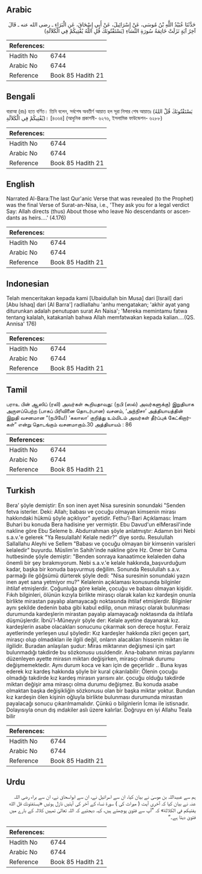 ## Arabic


<div dir="rtl" lang="ar" style={{fontSize:'larger',backgroundColor:'#f8f9fa',padding:20}}>
حَدَّثَنَا عُبَيْدُ اللَّهِ بْنُ مُوسَى، عَنْ إِسْرَائِيلَ، عَنْ أَبِي إِسْحَاقَ، عَنِ الْبَرَاءِ ـ رضى الله عنه ـ قَالَ آخِرُ آيَةٍ نَزَلَتْ خَاتِمَةُ سُورَةِ النِّسَاءِ ‏(‏يَسْتَفْتُونَكَ قُلِ اللَّهُ يُفْتِيكُمْ فِي الْكَلاَلَةِ‏)‏
</div>
<div style={{backgroundColor:'#f8f9fa',padding:20, marginBottom: 10}}><table> <thead> <tr> <th>References:</th> <th></th> </tr> </thead> <tbody><tr><td>Hadith No</td><td>6744</td></tr><tr><td>Arabic No</td><td>6744</td></tr><tr><td>Reference</td><td>Book 85 Hadith 21</td></tr></tbody></table></div>

## Bengali


<div dir="ltr" lang="bn" style={{fontSize:'larger',backgroundColor:'#f8f9fa',padding:20}}>
বারাআ (রাঃ) হতে বর্ণিত। তিনি বলেন, সর্বশেষ অবতীর্ণ আয়াত হল সূরা নিসার শেষ আয়াতঃ (يَسْتَفْتُونَكَ قُلْ اللهُ يُفْتِيكُمْ فِي الْكَلاَلَةِ)। [৪৩৬৪] (আধুনিক প্রকাশনী- ৬২৭৬, ইসলামিক ফাউন্ডেশন- ৬২৮৮)
</div>
<div style={{backgroundColor:'#f8f9fa',padding:20, marginBottom: 10}}><table> <thead> <tr> <th>References:</th> <th></th> </tr> </thead> <tbody><tr><td>Hadith No</td><td>6744</td></tr><tr><td>Arabic No</td><td>6744</td></tr><tr><td>Reference</td><td>Book 85 Hadith 21</td></tr></tbody></table></div>

## English


<div dir="ltr" lang="en" style={{fontSize:'larger',backgroundColor:'#f8f9fa',padding:20}}>
Narrated Al-Bara:The last Qur'anic Verse that was revealed (to the Prophet) was the final Verse of Surat-an-Nisa, i.e., 'They ask you for a legal verdict Say: Allah directs (thus) About those who leave No descendants or ascendants as heirs....' (4.176)
</div>
<div style={{backgroundColor:'#f8f9fa',padding:20, marginBottom: 10}}><table> <thead> <tr> <th>References:</th> <th></th> </tr> </thead> <tbody><tr><td>Hadith No</td><td>6744</td></tr><tr><td>Arabic No</td><td>6744</td></tr><tr><td>Reference</td><td>Book 85 Hadith 21</td></tr></tbody></table></div>

## Indonesian


<div dir="ltr" lang="id" style={{fontSize:'larger',backgroundColor:'#f8f9fa',padding:20}}>
Telah menceritakan kepada kami [Ubaidullah bin Musa] dari [Israil] dari [Abu Ishaq] dari [Al Barra'] radliallahu 'anhu mengatakan; 'akhir ayat yang diturunkan adalah penutupan surat An Naisa'; 'Mereka memintamu fatwa tentang kalalah, katakanlah bahwa Allah memfatwakan kepada kalian….(QS. Annisa' 176)
</div>
<div style={{backgroundColor:'#f8f9fa',padding:20, marginBottom: 10}}><table> <thead> <tr> <th>References:</th> <th></th> </tr> </thead> <tbody><tr><td>Hadith No</td><td>6744</td></tr><tr><td>Arabic No</td><td>6744</td></tr><tr><td>Reference</td><td>Book 85 Hadith 21</td></tr></tbody></table></div>

## Tamil


<div dir="ltr" lang="ta" style={{fontSize:'larger',backgroundColor:'#f8f9fa',padding:20}}>
பராஉ பின் ஆஸிப் (ரலி) அவர்கள் கூறியதாவது: (நபி (ஸல்) அவர்களுக்கு) இறுதியாக அருளப்பெற்ற (பாகப் பிரிவினை தொடர்பான) வசனம், ‘அந்நிசா’ அத்தியாயத்தின் இறுதி வசனமான “(நபியே!) ‘கலாலா’ குறித்து உம்மிடம் அவர்கள் தீர்ப்புக் கேட்கிறார்கள்” என்று தொடங்கும் வசனமாகும்.30 அத்தியாயம் : 86
</div>
<div style={{backgroundColor:'#f8f9fa',padding:20, marginBottom: 10}}><table> <thead> <tr> <th>References:</th> <th></th> </tr> </thead> <tbody><tr><td>Hadith No</td><td>6744</td></tr><tr><td>Arabic No</td><td>6744</td></tr><tr><td>Reference</td><td>Book 85 Hadith 21</td></tr></tbody></table></div>

## Turkish


<div dir="ltr" lang="tr" style={{fontSize:'larger',backgroundColor:'#f8f9fa',padding:20}}>
Bera’ şöyle demiştir: En son inen ayet Nisa suresinin sonundaki "Senden fetva isterler. Deki: Allah; babası ve çocuğu olmayan kimsenin mirası hakkındaki hükmü şöyle açıklıyor" ayetidir. Fethu'l-Bari Açıklaması: İmam Buhari bu konuda Bera hadisine yer vermiştir. Ebu Davud'un elMerasil'inde nakline göre Ebu Seleme b. Abdurrahman şöyle anlatmıştır: Adamın biri Nebi s.a.v.'e gelerek "Ya Resulallah! Kelale nedir?" diye sordu. Resulullah Sallallahu Aleyhi ve Sellem "Babası ve çocuğu olmayan bir kimsenin varisleri kelaledir" buyurdu. Müslim'in Sahih'inde nakline göre Hz. Ömer bir Cuma hutbesinde şöyle demiştir: "Benden sonraya kanaatimce kelaleden daha önemli bir şey bırakmıyorum. Nebi s.a.v.'e kelale hakkında_başvurduğum kadar, başka bir konuda başvurmuş değilim. Sonunda Resulullah s.a.v. parmağı ile göğsümü dürterek şöyle dedi: "Nisa suresinin sonundaki yazın inen ayet sana yetmiyor mu?" Kelalenin açıklaması konusunda bilginler ihtilaf etmişlerdir. Çoğunluğa göre kelale, çocuğu ve babası olmayan kişidir. Fıkıh bilginleri, ölünün kızıyla birlikte mirasçı olarak kalan kız kardeşin onunla birlikte mirastan payalıp alamayacağı noktasında ihtilaf etmişlerdir. Bilginler aynı şekilde dedenin baba gibi kabul edilip, onun mirasçı olarak bulunması durumunda kardeşlerin mirastan payalıp alamayacağı noktasında da ihtilafa düşmüşlerdir. İbnü'l-Müneyyir şöyle der: Kelale ayetine dayanarak kız. kardeşlerin asabe olacakları sonucunu çıkarmak son derece hoştur. Feraiz ayetlerinde yerleşen usul şöyledir: Kız kardeşler hakkında zikri geçen şart, mirasçı olup olmadıkları ile ilgili değil, onların alacakları hissenin miktarı ile ilgilidir. Buradan anlaşılan şudur: Miras miktarının değişmesi için şart bulunmadığı takdirde bu sözkonusu usuldendir. Ana-babanın miras paylarını düzenleyen ayette mirasın miktarı değişirken, mirasçı olmak durumu değişmemektedir. Aynı durum koca ve karı için de geçerlidir .. Buna kıyas ederek kız kardeş hakkında şöyle bir kural çıkarılabilir: Ölenin çocuğu olmadığı takdirde kız kardeş mirasın yarısını alır. çocuğu olduğu takdirde miktarı değişir ama mirasçı olma durumu değişmez. Bu konuda asabe olmaktan başka değişikliğin sözkonusu olan bir başka miktar yoktur. Bundan kız kardeşin ölen kişinin oğluyla birlikte bulunması durumunda mirastan payalacağı sonucu çıkarılmamalıdır. Çünkü o bilginlerin İcmaı ile istisnadır. Dolayısıyla onun dış ındakiler aslı üzere kalırlar. Doğruyu en iyi Allahu Teala bilir
</div>
<div style={{backgroundColor:'#f8f9fa',padding:20, marginBottom: 10}}><table> <thead> <tr> <th>References:</th> <th></th> </tr> </thead> <tbody><tr><td>Hadith No</td><td>6744</td></tr><tr><td>Arabic No</td><td>6744</td></tr><tr><td>Reference</td><td>Book 85 Hadith 21</td></tr></tbody></table></div>

## Urdu


<div dir="rtl" lang="ur" style={{fontSize:'larger',backgroundColor:'#f8f9fa',padding:20}}>
ہم سے عبیداللہ بن موسیٰ نے بیان کیا، ان سے اسرائیل نے، ان سے ابواسحاق نے، ان سے براء رضی اللہ عنہ نے بیان کیا کہ آخری آیت ( میراث کی ) سورۃ نساء کے آخر کی آیتیں نازل ہوئیں «يستفتونك قل الله يفتيكم في الكلالة‏» کہ ”آپ سے فتویٰ پوچھتے ہیں، کہہ دیجئیے کہ اللہ تعالیٰ تمہیں کلالہ کے بارے میں فتویٰ دیتا ہے۔“
</div>
<div style={{backgroundColor:'#f8f9fa',padding:20, marginBottom: 10}}><table> <thead> <tr> <th>References:</th> <th></th> </tr> </thead> <tbody><tr><td>Hadith No</td><td>6744</td></tr><tr><td>Arabic No</td><td>6744</td></tr><tr><td>Reference</td><td>Book 85 Hadith 21</td></tr></tbody></table></div>
